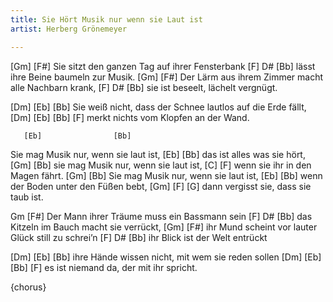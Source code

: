 ```yaml
---
title: Sie Hört Musik nur wenn sie Laut ist
artist: Herberg Grönemeyer

---
```


[Gm]                                 [F#]
Sie sitzt den ganzen Tag auf ihrer Fensterbank
[F]                     D#  [Bb]
lässt ihre Beine baumeln zur Musik.
[Gm]                                 [F#]
Der Lärm aus ihrem Zimmer macht alle Nachbarn krank,
[F]                          D#  [Bb]
sie ist beseelt, lächelt vergnügt.

[Dm]                    [Eb]                   [Bb]
Sie weiß nicht, dass der Schnee lautlos auf die Erde fällt,
[Dm]             [Eb]             [Bb] [F]
merkt nichts vom Klopfen an der Wand.


:::{.song-chorus}

       [Eb]                [Bb]
Sie mag Musik nur, wenn sie laut ist,
       [Eb]           [Bb]
das ist alles was sie hört,
       [Gm]                [Bb]
sie mag Musik nur, wenn sie laut ist,
    [C]                   [F]
wenn sie ihr in den Magen fährt.
       [Gm]                [Bb]
Sie mag Musik nur, wenn sie laut ist,
        [Eb]                  [Bb]
wenn der Boden unter den Füßen bebt,
        [Gm]                [F]        [G]
dann vergisst sie, dass sie taub ist.

:::


Gm                            [F#]
Der Mann ihrer Träume muss ein Bassmann sein
      [F]                      D#  [Bb]
das Kitzeln im Bauch macht sie verrückt,
 [Gm]                            [F#]
ihr Mund scheint vor lauter Glück still zu schrei'n
 [F]                     D#  [Bb]
ihr Blick ist der Welt entrückt

   [Dm]                     [Eb]                  [Bb]
ihre Hände wissen nicht, mit wem sie reden sollen
   [Dm]              [Eb]             [Bb] [F]
es ist niemand da, der mit ihr spricht.


{chorus}
